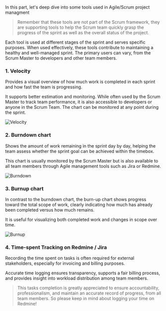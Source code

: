 In this part, let's deep dive into some tools used in Agile/Scrum project managment 

>Remember that these tools are not part of the Scrum framework, they are supporting tools to help the Scrum team quickly grasp the progress of the sprint as well as the overall status of the project. 

Each tool is used at different stages of the sprint and serves specific purposes. When used effectively, these tools contribute to maintaining a healthy and well-managed sprint. The primary users can vary, from the Scrum Master to developers and other team members.

### 1. Velocity
 
Provides a visual overview of how much work is completed in each sprint and how fast the team is progressing. 

It supports better estimation and monitoring. While often used by the Scrum Master to track team performance, it is also accessible to developers or anyone in the Scrum Team. The chart can be monitored at any point during the sprint. 

![Velocity](@/assets/images/scrum/velocity.png)

### 2. Burndown chart

Shows the amount of work remaining in the sprint day by day, helping the team assess whether the sprint goal can be achieved within the timebox. 

This chart is usually monitored by the Scrum Master but is also available to all team members through Agile management tools such as Jira or Redmine.

![Burndown](@/assets/images/scrum/burndownchart.jpeg)

### 3. Burnup chart

In contrast to the burndown chart, the burn-up chart shows progress toward the total scope of work, clearly indicating how much has already been completed versus how much remains. 

It is useful for visualizing both completed work and changes in scope over time.

![Burnup](@/assets/images/scrum/burnupchart.jpeg)

### 4. Time-spent Tracking on Redmine / Jira
 	
Recording the time spent on tasks is often required for external stakeholders, especially for invoicing and billing purposes. 

Accurate time logging ensures transparency, supports a fair billing process, and provides insight into workload distribution among team members.

>This tasks completion is greatly appreciated to ensure accountability, professionalism, and maintain an accurate record of progress, from all team members. So please keep in mind about logging your time on Redmine!










